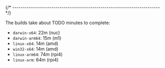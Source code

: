 
{/* ------------------------------------------------------------------------ */}

The builds take about TODO minutes to complete:

- `darwin-x64`: 22m (nuc)
- `darwin-arm64`: 15m (m1)
- `linux-x64`: 14m (amd)
- `win32-x64`: 14m (amd)
- `linux-arm64`: 74m (rpi4)
- `linux-arm`: 64m (rpi4)
